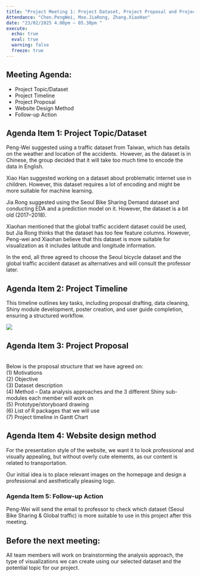 ```yaml
---
title: "Project Meeting 1: Project Dataset, Project Proposal and Project Timeline"
Attendance: "Chen.PengWei, Moo.JiaRong, Zhang.XiaoHan"
date: "23/02/2025 4.00pm – 05.30pm "
execute:
  echo: true
  eval: true
  warning: false
  freeze: true
---
```


## Meeting Agenda:

-   Project Topic/Dataset 
-   Project Timeline 
-   Project Proposal 
-   Website Design Method 
-   Follow-up Action 

## Agenda Item 1: Project Topic/Dataset

Peng-Wei suggested using a traffic dataset from Taiwan, which has details on the weather and location of the accidents.  However, as the dataset is in Chinese, the group decided that it will take too much time to encode the data in English. 

Xiao Han suggested working on a dataset about problematic internet use in children. However, this dataset requires a lot of encoding and might be more suitable for machine learning. 

Jia Rong suggested using the Seoul Bike Sharing Demand dataset and conducting EDA and a prediction model on it. However, the dataset is a bit old (2017–2018). 

Xiaohan mentioned that the global traffic accident dataset could be used, but Jia Rong thinks that the dataset has too few feature columns. However, Peng-wei and Xiaohan believe that this dataset is more suitable for visualization as it includes latitude and longitude information. 

In the end, all three agreed to choose the Seoul bicycle dataset and the global traffic accident dataset as alternatives and will consult the professor later. 

## Agenda Item 2: Project Timeline 

This timeline outlines key tasks, including proposal drafting, data cleaning, Shiny module development, poster creation, and user guide completion, ensuring a structured workflow. 

![](images/clipboard-869089845.png)

## Agenda Item 3: Project Proposal

\
Below is the proposal structure that we have agreed on: \
(1) Motivations  \
(2) Objective  \
(3) Dataset description  \
(4) Method – Data analysis approaches and the 3 different Shiny sub-modules each member will work on  \
(5) Prototype/storyboard drawing  \
(6) List of R packages that we will use   \
(7) Project timeline in Gantt Chart \

## Agenda Item 4: Website design method

For the presentation style of the website, we want it to look professional and visually appealing, but without overly cute elements, as our content is related to transportation. 

Our initial idea is to place relevant images on the homepage and design a professional and aesthetically pleasing logo. 

### **Agenda Item 5: Follow-up Action**

Peng-Wei will send the email to professor to check which dataset (Seoul Bike Sharing & Global traffic) is more suitable to use in this project after this meeting. \

::: callout-note
## **Before the next meeting:** 

All team members will work on brainstorming the analysis approach, the type of visualizations we can create using our selected dataset and the potential topic for our project.
:::
